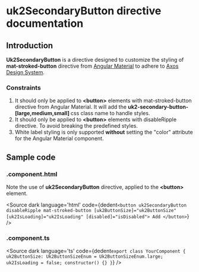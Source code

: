 
# uk2SecondaryButton directive documentation

## Introduction
<p>
<strong>Uk2SecondaryButton</strong> is a directive designed to customize the styling of <strong>mat-stroked-button</strong> directive from <a href='https://v15.material.angular.io/components/button/overview'>Angular Material</a> to adhere to <a href="https://www.figma.com/file/xNJe50LNYYGhQ1Q1C3zs4b/%F0%9F%91%B7%E2%80%8D%E2%99%82%EF%B8%8F-Framework-Core---Web-2.0?node-id=752%3A27363&t=zlTHs2LZclf3UA1Z-0">Axos Design System</a>.
</p>

### Constraints
<ol>
  <li>
    It should only be applied to <strong>&lt;button&gt;</strong> elements with  mat-stroked-button directive from Angular Material. It will add the <strong> uk2-secondary-button-[large,medium,small] </strong> css class name to handle styles.
  </li>
  <li>
    It should only be applied to <strong>&lt;button&gt;</strong> elements with disableRipple directive. To avoid breaking the predefined styles.
  </li>
  <li>
    White label styling is only supported <strong>without</strong> setting the "color" attribute for the Angular Material component.
  </li>
</ol>

<PrerequisitesDoc></PrerequisitesDoc>

<InputEnumDoc></InputEnumDoc>

## Sample code
### .component.html
<p>
  Note the use of <strong>uk2SecondaryButton</strong> directive, applied to the <strong>&lt;button&gt;</strong> element.
</p>

<Source
  dark
  language='html'
  code={dedent`
    <button uk2SecondaryButton disableRipple mat-stroked-button [uk2ButtonSize]="uk2ButtonSize" [uk2IsLoading]="uk2IsLoading" [disabled]="isDisabled">
       Add
    </button>
  `}
/>

### .component.ts

<Source
  dark
  language='ts'
  code={dedent`
    export class YourComponent {
      uk2ButtonSize: Uk2ButtonSizeEnum = Uk2ButtonSizeEnum.large;
      uk2IsLoading = false;
      constructor() {}
    }
  `}
/>

<InlineExampleDoc></InlineExampleDoc>
